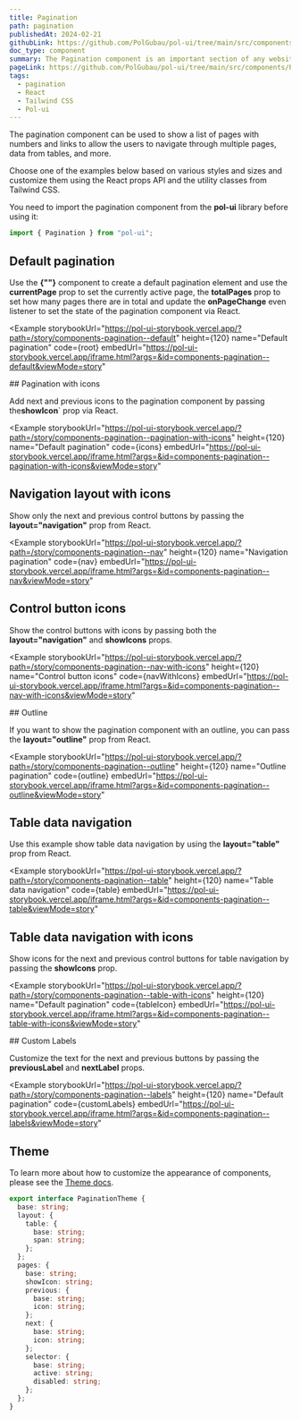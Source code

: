```yaml
---
title: Pagination
path: pagination
publishedAt: 2024-02-21
githubLink: https://github.com/PolGubau/pol-ui/tree/main/src/components/Pagination
doc_type: component
summary: The Pagination component is an important section of any website as it is the first section that appears on any page and it serves the purpose of allowing your users to navigate throughout your website.
pageLink: https://github.com/PolGubau/pol-ui/tree/main/src/components/Pagination
tags:
  - pagination
  - React
  - Tailwind CSS
  - Pol-ui
---
```









The pagination component can be used to show a list of pages with numbers and links to allow the users to navigate through multiple pages, data from tables, and more.

Choose one of the examples below based on various styles and sizes and customize them using the React props API and the utility classes from Tailwind CSS.

You need to import the pagination component from the **pol-ui** library before using it:

```jsx
import { Pagination } from "pol-ui";
```

## Default pagination

Use the **{"<Pagination>"}** component to create a default pagination element and use the **currentPage** prop to set the currently active page, the **totalPages** prop to set how many pages there are in total and update the **onPageChange** even listener to set the state of the pagination component via React.

<Example
  storybookUrl="https://pol-ui-storybook.vercel.app/?path=/story/components-pagination--default"
  height={120}
  name="Default pagination"
  code={root}
  embedUrl="https://pol-ui-storybook.vercel.app/iframe.html?args=&id=components-pagination--default&viewMode=story"
>
  <RootCode />
</Example>
## Pagination with icons

Add next and previous icons to the pagination component by passing the**showIcon**` prop via React.

<Example
  storybookUrl="https://pol-ui-storybook.vercel.app/?path=/story/components-pagination--pagination-with-icons"
  height={120}
  name="Default pagination"
  code={icons}
  embedUrl="https://pol-ui-storybook.vercel.app/iframe.html?args=&id=components-pagination--pagination-with-icons&viewMode=story"
>
  <IconsCode />
</Example>

## Navigation layout with icons

Show only the next and previous control buttons by passing the **layout="navigation"** prop from React.

<Example
  storybookUrl="https://pol-ui-storybook.vercel.app/?path=/story/components-pagination--nav"
  height={120}
  name="Navigation pagination"
  code={nav}
  embedUrl="https://pol-ui-storybook.vercel.app/iframe.html?args=&id=components-pagination--nav&viewMode=story"
>
  <NavCode />
</Example>

## Control button icons

Show the control buttons with icons by passing both the **layout="navigation"** and **showIcons** props.

<Example
  storybookUrl="https://pol-ui-storybook.vercel.app/?path=/story/components-pagination--nav-with-icons"
  height={120}
  name="Control button icons"
  code={navWithIcons}
  embedUrl="https://pol-ui-storybook.vercel.app/iframe.html?args=&id=components-pagination--nav-with-icons&viewMode=story"
>
  <NavWithIconsCode />
</Example>
## Outline

If you want to show the pagination component with an outline, you can pass the **layout="outline"** prop from React.

<Example
  storybookUrl="https://pol-ui-storybook.vercel.app/?path=/story/components-pagination--outline"
  height={120}
  name="Outline pagination"
  code={outline}
  embedUrl="https://pol-ui-storybook.vercel.app/iframe.html?args=&id=components-pagination--outline&viewMode=story"
>
  <OutlineCode />
</Example>

## Table data navigation

Use this example show table data navigation by using the **layout="table"** prop from React.

<Example
  storybookUrl="https://pol-ui-storybook.vercel.app/?path=/story/components-pagination--table"
  height={120}
  name="Table data navigation"
  code={table}
  embedUrl="https://pol-ui-storybook.vercel.app/iframe.html?args=&id=components-pagination--table&viewMode=story"
>
  <TableCode />
</Example>

## Table data navigation with icons

Show icons for the next and previous control buttons for table navigation by passing the **showIcons** prop.

<Example
  storybookUrl="https://pol-ui-storybook.vercel.app/?path=/story/components-pagination--table-with-icons"
  height={120}
  name="Default pagination"
  code={tableIcon}
  embedUrl="https://pol-ui-storybook.vercel.app/iframe.html?args=&id=components-pagination--table-with-icons&viewMode=story"
>
  <TableIconCode />
</Example>
## Custom Labels

Customize the text for the next and previous buttons by passing the **previousLabel** and **nextLabel** props.

<Example
  storybookUrl="https://pol-ui-storybook.vercel.app/?path=/story/components-pagination--labels"
  height={120}
  name="Default pagination"
  code={customLabels}
  embedUrl="https://pol-ui-storybook.vercel.app/iframe.html?args=&id=components-pagination--labels&viewMode=story"
>
  <CustomLabelsCode />
</Example>

## Theme

To learn more about how to customize the appearance of components, please see the [Theme docs](/docs/theming).

```ts
export interface PaginationTheme {
  base: string;
  layout: {
    table: {
      base: string;
      span: string;
    };
  };
  pages: {
    base: string;
    showIcon: string;
    previous: {
      base: string;
      icon: string;
    };
    next: {
      base: string;
      icon: string;
    };
    selector: {
      base: string;
      active: string;
      disabled: string;
    };
  };
}
```

```

```
